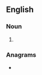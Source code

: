 {{also|tar papers}}

==English==

===Noun===
{{head|en|noun plural form}}

# {{plural of|tarpaper|lang=en}}

===Anagrams===
* {{l|en|spare part}}